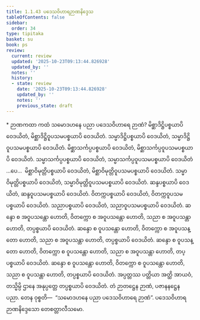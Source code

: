 ```yaml
---
title: 1.1.43 ပဒေသဝိဟာရဉာဏနိဒ္ဒေသ
tableOfContents: false
sidebar:
  order: 34
type: tipitaka
basket: su
book: ps
review:
  current: review
  updated: '2025-10-23T09:13:44.826928'
  updated_by: ''
  notes: ''
  history:
  - state: review
    date: '2025-10-23T09:13:44.826928'
    updated_by: ''
    notes: ''
    previous_state: draft
---
```



<ReviewStatus review={frontmatter.review} showDetails={true} />

<HypothesisAnnotation frontmatter={frontmatter} />

<DynamicBreadcrumb />

<Paragraph type="center" book="ps">
* ဉာဏကထာ
</Paragraph>


<Division number="94" book="ps" e="ch" v="26" p="103">

<Paragraph number="608" book="ps">
ကထံ သမောဒဟနေ ပညာ ပဒေသဝိဟာရေ ဉာဏံ? မိစ္ဆာဒိဋ္ဌိပစ္စယာပိ ဝေဒယိတံ, မိစ္ဆာဒိဋ္ဌိဝူပသမပစ္စယာပိ ဝေဒယိတံ. သမ္မာဒိဋ္ဌိပစ္စယာပိ ဝေဒယိတံ, သမ္မာဒိဋ္ဌိဝူပသမပစ္စယာပိ ဝေဒယိတံ. မိစ္ဆာသင်္ကပ္ပပစ္စယာပိ ဝေဒယိတံ, မိစ္ဆာသင်္ကပ္ပဝူပသမပစ္စယာပိ ဝေဒယိတံ. သမ္မာသင်္ကပ္ပပစ္စယာပိ ဝေဒယိတံ, သမ္မာသင်္ကပ္ပဝူပသမပစ္စယာပိ ဝေဒယိတံ …ပေ…  မိစ္ဆာဝိမုတ္တိပစ္စယာပိ ဝေဒယိတံ, မိစ္ဆာဝိမုတ္တိဝူပသမပစ္စယာပိ ဝေဒယိတံ. သမ္မာဝိမုတ္တိပစ္စယာပိ ဝေဒယိတံ, သမ္မာဝိမုတ္တိဝူပသမပစ္စယာပိ ဝေဒယိတံ. ဆန္ဒပစ္စယာပိ ဝေဒယိတံ, ဆန္ဒဝူပသမပစ္စယာပိ ဝေဒယိတံ. ဝိတက္ကပစ္စယာပိ ဝေဒယိတံ, ဝိတက္ကဝူပသမပစ္စယာပိ ဝေဒယိတံ. သညာပစ္စယာပိ ဝေဒယိတံ, သညာဝူပသမပစ္စယာပိ ဝေဒယိတံ.
</Paragraph>

<Paragraph number="609" book="ps">
ဆန္ဒော စ အဝူပသန္တော ဟောတိ, ဝိတက္ကော စ အဝူပသန္တော ဟောတိ, သညာ စ အဝူပသန္တာ ဟောတိ, တပ္ပစ္စယာပိ ဝေဒယိတံ. ဆန္ဒော စ ဝူပသန္တော ဟောတိ, ဝိတက္ကော စ အဝူပသန္တော ဟောတိ, သညာ စ အဝူပသန္တာ ဟောတိ, တပ္ပစ္စယာပိ ဝေဒယိတံ. ဆန္ဒော စ ဝူပသန္တော ဟောတိ, ဝိတက္ကော စ ဝူပသန္တော ဟောတိ, သညာ စ အဝူပသန္တာ ဟောတိ, တပ္ပစ္စယာပိ ဝေဒယိတံ. ဆန္ဒော စ ဝူပသန္တော ဟောတိ, ဝိတက္ကော စ ဝူပသန္တော ဟောတိ, သညာ စ ဝူပသန္တာ ဟောတိ, တပ္ပစ္စယာပိ ဝေဒယိတံ. အပ္ပတ္တဿ ပတ္တိယာ အတ္ထိ အာယဝံ, တသ္မိမ္ပိ ဌာနေ အနုပ္ပတ္တေ တပ္ပစ္စယာပိ ဝေဒယိတံ. တံ ဉာတဋ္ဌေန ဉာဏံ, ပဇာနနဋ္ဌေန ပညာ. တေန ဝုစ္စတိ—  “သမောဒဟနေ ပညာ ပဒေသဝိဟာရေ ဉာဏံ”.

</Paragraph>
</Division>

<Paragraph number="610" type="center" book="ps">
ပဒေသဝိဟာရဉာဏနိဒ္ဒေသော တေစတ္တာလီသမော.
</Paragraph>